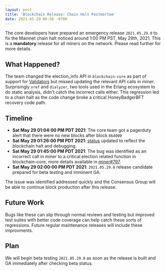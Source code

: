 ```yaml
---
layout: post
title: 'Blockchain Release: Chain Halt Postmortem'
date: 2021-05-29 06:56 -0700
---
```


The core developers have prepared an emergency release `2021.05.29.0` to fix the Mainnet chain halt
noticed around 1:00 PM PST, May 29th, 2021. This is a **mandatory** release for all miners on the
network. Please read further for more details.

<!--truncate-->

## What Happened?

The team changed the election_info API in `blockchain-core` as part of support for
[Validators](https://engineering.helium.com/2021/05/28/major-blockchain-release-validator-support.html)
but missed updating the relevant API calls in miner. Surprisingly `xref` and `dialyzer`, two tools
used in the Erlang ecosystem to do static analysis, didn't catch the incorrect calls either. This
regression led to a chain halt as the code change broke a critical HoneyBadgerBFT recovery code
path.

## Timeline

- **Sat May 29 01:04:00 PM PDT 2021**: The core team got a pagerduty alert that there were no new
  blocks after block `864000`
- **Sat May 29 01:26:00 PM PDT 2021**: [status](http://status.helium.com/) updated to reflect the
  blockchain halt and debugging.
- **Sat May 29 01:45:00 PM PDT 2021**: The bug was identified as an incorrect call in miner to a
  critical election related function in blockchain-core, more details available in
  [miner#797](https://github.com/helium/miner/pull/797).
- **Sat May 29 02:00:00 PM PDT 2021**: `2021.05.29.0` release candidate prepared for beta testing
  and imminent GA.

The issue was identified addressed quickly and the Consensus Group will be able to continue block
production after this release.

## Future Work

Bugs like these can slip through normal reviews and testing but improved test suites with better
code coverage can help catch these sorts of regressions. Future regular maintenance releases will
include these improvments.

## Plan

We will begin beta testing `2021.05.29.0` as soon as the release is built and GA immediately after
checking beta status.
